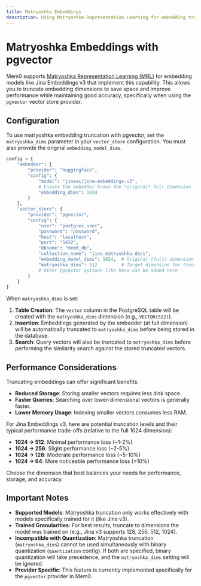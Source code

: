```yaml
---
title: Matryoshka Embeddings
description: Using Matryoshka Representation Learning for embedding truncation with pgvector.
---
```


# Matryoshka Embeddings with pgvector

Mem0 supports [Matryoshka Representation Learning (MRL)](https://arxiv.org/abs/2209.01975) for embedding models like Jina Embeddings v3 that implement this capability. This allows you to truncate embedding dimensions to save space and improve performance while maintaining good accuracy, specifically when using the `pgvector` vector store provider.

## Configuration

To use matryoshka embedding truncation with pgvector, set the `matryoshka_dims` parameter in your `vector_store` configuration. You must also provide the original `embedding_model_dims`.

```python
config = {
    "embedder": {
        "provider": "huggingface",
        "config": {
            "model": "jinaai/jina-embeddings-v3",
            # Ensure the embedder knows the *original* full dimension
            "embedding_dims": 1024  
        }
    },
    "vector_store": {
        "provider": "pgvector",
        "config": {
            "user": "postgres_user",
            "password": "password",
            "host": "localhost",
            "port": "5432",
            "dbname": "mem0_db",
            "collection_name": "jina_matryoshka_docs",
            "embedding_model_dims": 1024,  # Original (full) dimension of the model
            "matryoshka_dims": 512         # Target dimension for truncation
            # Other pgvector options like hnsw can be added here
        }
    }
}
```

When `matryoshka_dims` is set:

1.  **Table Creation**: The `vector` column in the PostgreSQL table will be created with the `matryoshka_dims` dimension (e.g., `VECTOR(512)`).
2.  **Insertion**: Embeddings generated by the embedder (at full dimension) will be automatically truncated to `matryoshka_dims` before being stored in the database.
3.  **Search**: Query vectors will also be truncated to `matryoshka_dims` before performing the similarity search against the stored truncated vectors.

## Performance Considerations

Truncating embeddings can offer significant benefits:

*   **Reduced Storage**: Storing smaller vectors requires less disk space.
*   **Faster Queries**: Searching over lower-dimensional vectors is generally faster.
*   **Lower Memory Usage**: Indexing smaller vectors consumes less RAM.

For Jina Embeddings v3, here are potential truncation levels and their typical performance trade-offs (relative to the full 1024 dimension):

*   **1024 → 512**: Minimal performance loss (~1-2%)
*   **1024 → 256**: Slight performance loss (~2-5%)
*   **1024 → 128**: Moderate performance loss (~5-10%)
*   **1024 → 64**: More noticeable performance loss (>10%)

Choose the dimension that best balances your needs for performance, storage, and accuracy.

## Important Notes

*   **Supported Models**: Matryoshka truncation only works effectively with models specifically trained for it (like Jina v3).
*   **Trained Granularities**: For best results, truncate to dimensions the model was trained on (e.g., Jina v3 supports 128, 256, 512, 1024).
*   **Incompatible with Quantization**: Matryoshka truncation (`matryoshka_dims`) cannot be used simultaneously with binary quantization (`quantization` config). If both are specified, binary quantization will take precedence, and the `matryoshka_dims` setting will be ignored.
*   **Provider Specific**: This feature is currently implemented specifically for the `pgvector` provider in Mem0. 